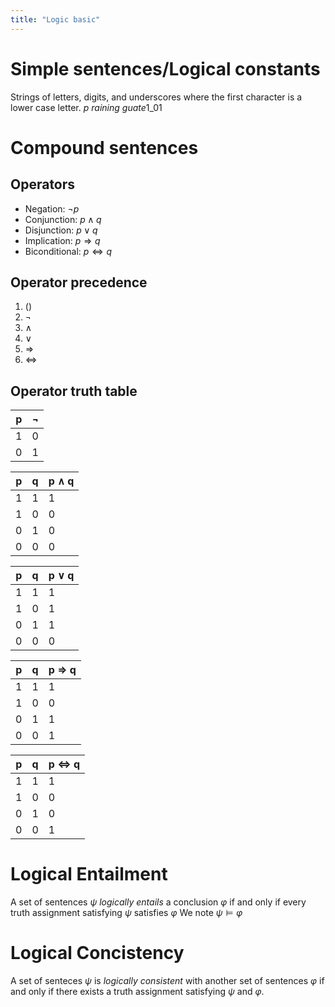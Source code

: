 ```yaml
---
title: "Logic basic"
---
```


# Simple sentences/Logical constants

Strings of letters, digits, and underscores where the first character is a lower case letter.
$p$
$raining$
$guate1\_01$

# Compound sentences

## Operators

* Negation: $\lnot p$
* Conjunction: $p \land q$
* Disjunction: $p \lor q$
* Implication: $p \Rightarrow q$
* Biconditional: $p \Leftrightarrow q$

## Operator precedence

1. $()$
2. $\lnot$
3. $\land$
4. $\lor$ 
5. $\Rightarrow$
6. $\Leftrightarrow$

## Operator truth table

| p | $\lnot$ |
|---|---------|
| 1 | 0       |
| 0 | 1       |

| p | q | p $\land$ q |
|---|---|-------------|
| 1 | 1 | 1           |
| 1 | 0 | 0           |
| 0 | 1 | 0           |
| 0 | 0 | 0           |

| p | q | p $\lor$ q |
|---|---|------------|
| 1 | 1 | 1          |
| 1 | 0 | 1          |
| 0 | 1 | 1          |
| 0 | 0 | 0          |

| p | q | p $\Rightarrow$ q |
|---|---|-------------------|
| 1 | 1 | 1                 |
| 1 | 0 | 0                 |
| 0 | 1 | 1                 |
| 0 | 0 | 1                 |


| p | q | p $\Leftrightarrow$ q |
|---|---|-----------------------|
| 1 | 1 | 1                     |
| 1 | 0 | 0                     |
| 0 | 1 | 0                     |
| 0 | 0 | 1                     |

# Logical Entailment

A set of sentences $\psi$ *logically entails* a conclusion $\varphi$ if and only if every truth assignment satisfying $\psi$ satisfies $\varphi$
We note $\psi \vDash \varphi$

# Logical Concistency

A set of senteces $\psi$ is *logically consistent* with another set of sentences $\varphi$ if and only if there exists a truth assignment
satisfying $\psi$ and $\varphi$.
